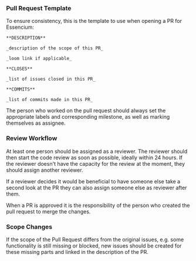 ### Pull Request Template

To ensure consistency, this is the template to use when opening a PR for Essencium:

```
**DESCRIPTION**

_description of the scope of this PR_

_loom link if applicable_

**CLOSES**

_list of issues closed in this PR_

**COMMITS**

_list of commits made in this PR_
```

The person who worked on the pull request should always set the appropriate labels and corresponding milestone, as well as marking themselves as assignee.

### Review Workflow

At least one person should be assigned as a reviewer. The reviewer should then start the code review as soon as possible, ideally within 24 hours. If the reviewer doesn't have the capacity for the review at the moment, they should assign another reviewer.

If a reviewer decides it would be beneficial to have someone else take a second look at the PR they can also assign someone else as reviewer after them.

When a PR is approved it is the responsibility of the person who created the pull request to merge the changes.

### Scope Changes

If the scope of the Pull Request differs from the original issues, e.g. some functionality is still missing or blocked, new issues should be created for these missing parts and linked in the description of the PR.
